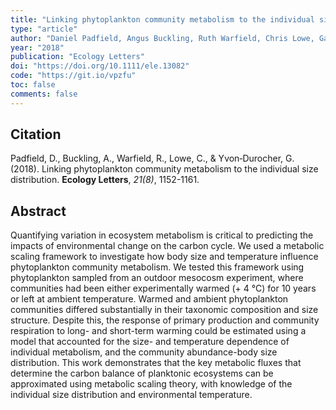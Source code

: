```yaml
---
title: "Linking phytoplankton community metabolism to the individual size distribution"
type: "article"
author: "Daniel Padfield, Angus Buckling, Ruth Warfield, Chris Lowe, Gabriel Yvon‐Durocher"
year: "2018"
publication: "Ecology Letters"
doi: "https://doi.org/10.1111/ele.13082"
code: "https://git.io/vpzfu"
toc: false
comments: false
---
```


## Citation

Padfield, D., Buckling, A., Warfield, R., Lowe, C., & Yvon‐Durocher, G. (2018). Linking phytoplankton community metabolism to the individual size distribution. **Ecology Letters**, *21(8)*, 1152-1161.

## Abstract

Quantifying variation in ecosystem metabolism is critical to predicting the impacts of environmental change on the carbon cycle. We used a metabolic scaling framework to investigate how body size and temperature influence phytoplankton community metabolism. We tested this framework using phytoplankton sampled from an outdoor mesocosm experiment, where communities had been either experimentally warmed (+ 4 °C) for 10 years or left at ambient temperature. Warmed and ambient phytoplankton communities differed substantially in their taxonomic composition and size structure. Despite this, the response of primary production and community respiration to long- and short-term warming could be estimated using a model that accounted for the size- and temperature dependence of individual metabolism, and the community abundance-body size distribution. This work demonstrates that the key metabolic fluxes that determine the carbon balance of planktonic ecosystems can be approximated using metabolic scaling theory, with knowledge of the individual size distribution and environmental temperature.
